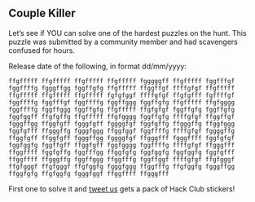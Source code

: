 
<Meta
  as={Head}
  name="Summer of Making"
  title="Couple Killer"
  image="https://cloud-4uey6qwza.vercel.app/couple_killer.png"
/>

<Nav />

<main className="container">

# Couple Killer

Let’s see if YOU can solve one of the hardest puzzles on the hunt. This puzzle was submitted by a community member and had scavengers confused for hours.

Release date of the following, in format dd/mm/yyyy: 

```
ffgfffff ffgfffff ffgfffff ffgfffff fgggggff ffgfffff fggfffgf fggffffg fgggffgg fggffgfg ffgfffff ffggffgf ffffgfgf ffgfffff ffgfffff ffgfffff ffgfffff fgfgfggf ffffgfgf ffgfgfff fgffffgf fggffffg fggfffgf fggffffg fggffggg fggffgfg ffgfffff ffgfgggg fggffffg fggffggg fggffgfg ffgfffff ffgfgfgf fggffgfg fggffgfg fggfggff ffgfgffg ffgfffff ffgfgggg fggffgfg ffffgfgf ffggffgf fgggffgg ffggfgff fgggfgff fggggfgf fggfgffg ffgggffg ffggfggg fggfgfff ffgggffg fgggfggg ffggfggf fggffffg ffffgfgf fggggffg ffggfgff ffggfgff fgggffgg fggggfgf ffgggfff fgggffff fggfgfgf fggfggfg fggffgff ffggfgff fggfgggg fggffffg ffffgfgf ffgggfff ffggffff fggfgffg fggfffgg ffggfgfg fggfggfg fggfggfg fggfgfff ffggffff ffgggffg fggffggg ffggfffg fggffggf ffffgfgf ffgfgggf ffgfgggf ffgfgggf ffgfggfg fgggfggg ffggfffg ffgfggfg fgggffgg ffggfgfg ffgfggfg fgggfggf ffggffff ffgggfff
```

First one to solve it and [tweet us](https://twitter.com/hackclub) gets a pack of Hack Club stickers!

</main>

<style jsx global>{`
  .container {
    max-width: 680px !important;
    font-size: 20px !important;
    line-height: 1.625;
    margin: auto;
    margin-top: 75px;
    margin-bottom: 30px;
    padding: 10px
  }

  a {
    color: var(--colors-orange);
  }
  a:hover,
  a:focus {
    text-underline-position: under;
    text-decoration-style: wavy;
  }

  h1,
  h2,
  h3,
  h4,
  h5,
  h6 {
    line-height: 1.25;
    margin-top: 1em;
    margin-bottom: 0.5em;
  }

  h1 {
    font-size: 3rem;
    margin-top: 0;
  }
  h2 {
    font-size: 2rem;
  }
  h3 {
    font-size: 1.5rem;
  }

  p,
  ol,
  ul,
  pre,
  blockquote {
    margin-top: 1em;
    margin-bottom: 1em;
  }

  small {
    color: var(--colors-muted);
  }

  code,
  pre {
    font-family: 'SF Mono', 'Roboto Mono', 'Source Code Pro', Menlo, Consolas,
      'Liberation Mono', monospace;
    background-color: beige;
    font-size: 87.5%;
    color: var(--colors-purple);
  }

  @media (prefers-color-scheme: dark) {
    code,
    pre {
      color: var(--colors-blue);
    }
  }

  pre {
    word-wrap: break-word;
    white-space: pre-wrap;
    padding: 1em;
    border-radius: 8px;
  }

  code {
    padding: 0 0.25em;
    border-radius: 0.125em;
  }
`}</style>
